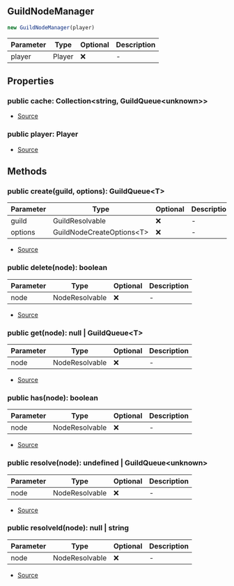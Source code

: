 ## GuildNodeManager

```typescript
new GuildNodeManager(player)
```
| Parameter | Type | Optional | Description |
| ----------- | ----------- | ----------- | ----------- |
| player | Player | ❌ | - |

## Properties
### public  cache: Collection\<string, GuildQueue\<unknown>>
- [Source](https://github.com/Androz2091/discord-player/blob/99052a9/packages/discord-player/src/Structures/GuildNodeManager.ts#L36)
### public  player: Player
- [Source](https://github.com/Androz2091/discord-player/blob/99052a9/packages/discord-player/src/Structures/GuildNodeManager.ts#L37)
## Methods
### public  create(guild, options): GuildQueue\<T>
| Parameter | Type | Optional | Description |
| ----------- | ----------- | ----------- | ----------- |
| guild | GuildResolvable | ❌ | - |
| options | GuildNodeCreateOptions\<T> | ❌ | - |


- [Source](https://github.com/Androz2091/discord-player/blob/99052a9/packages/discord-player/src/Structures/GuildNodeManager.ts#L39)
### public  delete(node): boolean
| Parameter | Type | Optional | Description |
| ----------- | ----------- | ----------- | ----------- |
| node | NodeResolvable | ❌ | - |


- [Source](https://github.com/Androz2091/discord-player/blob/99052a9/packages/discord-player/src/Structures/GuildNodeManager.ts#L109)
### public  get(node): null \| GuildQueue\<T>
| Parameter | Type | Optional | Description |
| ----------- | ----------- | ----------- | ----------- |
| node | NodeResolvable | ❌ | - |


- [Source](https://github.com/Androz2091/discord-player/blob/99052a9/packages/discord-player/src/Structures/GuildNodeManager.ts#L97)
### public  has(node): boolean
| Parameter | Type | Optional | Description |
| ----------- | ----------- | ----------- | ----------- |
| node | NodeResolvable | ❌ | - |


- [Source](https://github.com/Androz2091/discord-player/blob/99052a9/packages/discord-player/src/Structures/GuildNodeManager.ts#L104)
### public  resolve(node): undefined \| GuildQueue\<unknown>
| Parameter | Type | Optional | Description |
| ----------- | ----------- | ----------- | ----------- |
| node | NodeResolvable | ❌ | - |


- [Source](https://github.com/Androz2091/discord-player/blob/99052a9/packages/discord-player/src/Structures/GuildNodeManager.ts#L124)
### public  resolveId(node): null \| string
| Parameter | Type | Optional | Description |
| ----------- | ----------- | ----------- | ----------- |
| node | NodeResolvable | ❌ | - |


- [Source](https://github.com/Androz2091/discord-player/blob/99052a9/packages/discord-player/src/Structures/GuildNodeManager.ts#L132)